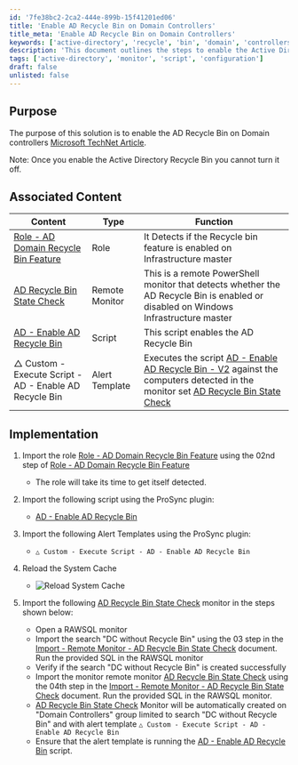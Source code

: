 ```yaml
---
id: '7fe38bc2-2ca2-444e-899b-15f41201ed06'
title: 'Enable AD Recycle Bin on Domain Controllers'
title_meta: 'Enable AD Recycle Bin on Domain Controllers'
keywords: ['active-directory', 'recycle', 'bin', 'domain', 'controllers', 'monitor', 'script']
description: 'This document outlines the steps to enable the Active Directory Recycle Bin feature on Domain Controllers, including associated roles, scripts, and monitoring processes. It provides detailed implementation instructions and links to relevant resources.'
tags: ['active-directory', 'monitor', 'script', 'configuration']
draft: false
unlisted: false
---
```

## Purpose

The purpose of this solution is to enable the AD Recycle Bin on Domain controllers [Microsoft TechNet Article](https://techcommunity.microsoft.com/t5/ask-the-directory-services-team/the-ad-recycle-bin-understanding-implementing-best-practices-and/ba-p/396944).

Note: Once you enable the Active Directory Recycle Bin you cannot turn it off.

## Associated Content

| Content                                                                 | Type         | Function                                                                                                           |
|-------------------------------------------------------------------------|--------------|---------------------------------------------------------------------------------------------------------------------|
| [Role - AD Domain Recycle Bin Feature](https://proval.itglue.com/DOC-5078775-8012918) | Role         | It Detects if the Recycle bin feature is enabled on Infrastructure master                                          |
| [AD Recycle Bin State Check](https://proval.itglue.com/DOC-5078775-7815146)   | Remote Monitor | This is a remote PowerShell monitor that detects whether the AD Recycle Bin is enabled or disabled on Windows Infrastructure master |
| [AD - Enable AD Recycle Bin](https://proval.itglue.com/DOC-5078775-7937042)    | Script       | This script enables the AD Recycle Bin                                                                              |
| △ Custom - Execute Script - AD - Enable AD Recycle Bin                | Alert Template | Executes the script [AD - Enable AD Recycle Bin - V2](https://proval.itglue.com/DOC-5078775-7937042) against the computers detected in the monitor set [AD Recycle Bin State Check](https://proval.itglue.com/DOC-5078775-7815146) |

## Implementation

1. Import the role [Role - AD Domain Recycle Bin Feature](https://proval.itglue.com/DOC-5078775-8012918) using the 02nd step of [Role - AD Domain Recycle Bin Feature](https://proval.itglue.com/DOC-5078775-8012918)
   - The role will take its time to get itself detected.

2. Import the following script using the ProSync plugin:
   - [AD - Enable AD Recycle Bin](https://proval.itglue.com/DOC-5078775-7937042)

3. Import the following Alert Templates using the ProSync plugin:
   - `△ Custom - Execute Script - AD - Enable AD Recycle Bin`

4. Reload the System Cache
   - ![Reload System Cache](../../static/img/Enable-Recycle-Bin/image_1.png)

5. Import the following [AD Recycle Bin State Check](https://proval.itglue.com/DOC-5078775-7815146) monitor in the steps shown below:
   - Open a RAWSQL monitor
   - Import the search "DC without Recycle Bin" using the 03 step in the [Import - Remote Monitor - AD Recycle Bin State Check](https://proval.itglue.com/DOC-5078775-14764163) document. Run the provided SQL in the RAWSQL monitor
   - Verify if the search "DC without Recycle Bin" is created successfully
   - Import the monitor remote monitor [AD Recycle Bin State Check](https://proval.itglue.com/DOC-5078775-7815146) using the 04th step in the [Import - Remote Monitor - AD Recycle Bin State Check](https://proval.itglue.com/DOC-5078775-14764163) document. Run the provided SQL in the RAWSQL monitor.
   - [AD Recycle Bin State Check](https://proval.itglue.com/DOC-5078775-7815146) Monitor will be automatically created on "Domain Controllers" group limited to search "DC without Recycle Bin" and with alert template `△ Custom - Execute Script - AD - Enable AD Recycle Bin`
   - Ensure that the alert template is running the [AD - Enable AD Recycle Bin](https://proval.itglue.com/DOC-5078775-7937042) script.












